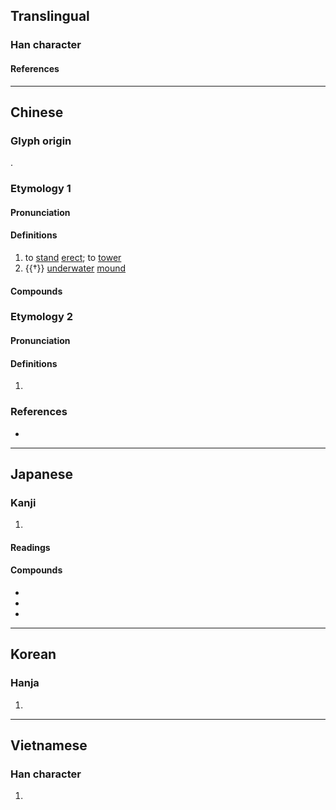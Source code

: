 {{character info}}
==Translingual==

===Han character===
{{Han char|rn=46|rad=山|as=06|sn=9|four=24741|canj=UGDI|ids=⿰山寺}}

====References====
{{Han ref|kx=0311.010|dkj=08053|dj=0611.010|hdz=10769.120|uh=5CD9}}

----

==Chinese==
{{zh-forms}}

===Glyph origin===
{{Han etym}}
{{Han compound|山|寺|ls=psc|c1=s|c2=p|t1=mountain}}.

===Etymology 1===

====Pronunciation====
{{zh-pron
|m=zhì
|c=ci5,zi6
|mc=y
|oc=y
|cat=v,n
}}

====Definitions====
{{zh-hanzi}}

# to [[stand]] [[erect]]; to [[tower]]
# {{†}} [[underwater]] [[mound]]

====Compounds====
{{zh-der|峙積|峙立|川渟嶽峙|嶽峙淵渟|山峙淵渟|對峙|淵渟岳峙|獨峙|棋峙|聳峙|鸞停鵠峙|鴟峙|竦峙|鼎峙|鸞鵠停峙}}

===Etymology 2===

====Pronunciation====
{{zh-pron
|m=shì
|c=si6
|cat=
}}

====Definitions====
{{zh-hanzi}}

# {{zh-only|繁峙|[[Fanshi]]}}

===References===
* {{R:yue:mfccd}}

----

==Japanese==

===Kanji===
{{ja-kanji|grade=|rs=山06}}

# {{rfdef|ja|sort=山06}}

====Readings====
{{ja-readings
|goon=じ<ぢ
|kanon=ち
|kun=そばだ-つ
}}

====Compounds====
* {{ja-r|峙立|じりつ}}
* {{ja-r|対峙|たいじ}}
* {{ja-r|鼎峙|ていじ}}

----

==Korean==

===Hanja===
{{ko-hanja|치}}

# {{rfdef|ko|sort=山06}}

----

==Vietnamese==

===Han character===
{{vi-readings|rs=山06|reading=[[trĩ]], [[trì]]}}

# {{rfdef|vi|sort=山06}}

{{cln|vi|Han tu}}